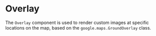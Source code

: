 
<Meta of={OverlayStories} />

# Overlay

The `Overlay` component is used to render custom images at specific locations on the map, based on the `google.maps.GroundOverlay` class.

<Primary />
<ArgTypes />

